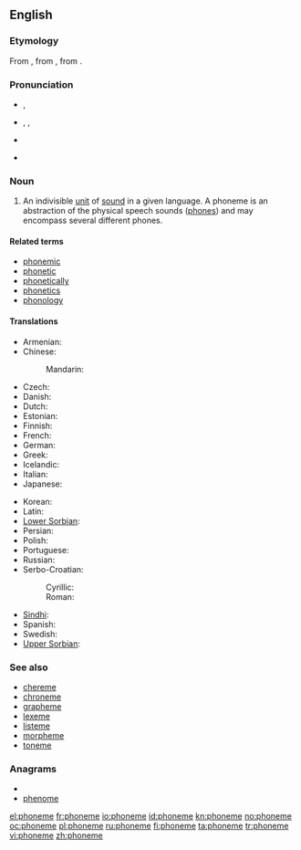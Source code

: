 {{wikipedia}}
==English==

===Etymology===
From {{etyl|grc}} {{term|φώνημα|sc=Grek|tr=phōnēma||sound}}, from {{term|φωνέω|sc=Grek|tr=phōneō||to sound}}, from {{term|φωνή|sc=Grek|tr=phōnē||sound}}.

===Pronunciation===
* {{a|UK}} {{IPA|/ˈfəʊniːm/}}, {{SAMPA|/"f@Uni:m/}}
* {{a|US}} {{enPR|fōn'ēm}}, {{IPA|/ˈfoʊˌniːm/}}, {{SAMPA|/"foUni:m/}}
* {{audio|En-us-phoneme.ogg|Audio (US)}}

* {{hyphenation|pho|neme}}

===Noun===
{{en-noun}}

# {{linguistics}} An indivisible [[unit]] of [[sound]] in a given language. A phoneme is an abstraction of the physical speech sounds ([[phone]]s) and may encompass several different phones.

====Related terms====
* [[phonemic]]
* [[phonetic]]
* [[phonetically]]
* [[phonetics]]
* [[phonology]]

====Translations====
{{trans-top|indivisible unit of sound}}
* Armenian: {{t-|hy|հնչույթ|tr=hnčuyt’}}
* Chinese:
*: Mandarin: {{t-|cmn|音素|tr=yīnsù|sc=Hani}}
* Czech: {{t-|cs|foném|m}}
* Danish: {{t-|da|fonem|n}}
* Dutch: {{t+|nl|foneem|n}}
* Estonian: {{t|et|häälik}}
* Finnish: {{t+|fi|foneemi}}
* French: {{t+|fr|phonème|m}}
* German: {{t+|de|Phonem|n}}
* Greek: {{t+|el|φώνημα|n|tr=fónima}}
* Icelandic: {{t-|is|fónem|n}}
* Italian: {{t+|it|fonema|m}}
* Japanese: {{t+|ja|音素|tr=[[おんそ]], onso}}
{{trans-mid}}
* Korean: {{t|ko|표음|tr=pyo-eum|sc=Hang}}
* Latin: {{t|la|phonema|f}}
* [[Lower Sorbian]]: {{l|dsb|fonem}} {{m}}
* Persian: {{t|fa|واج|tr=vaj|xs=Persian}}
* Polish: {{t+|pl|fonem|m}}
* Portuguese: {{t+|pt|fonema|m}}
* Russian: {{t+|ru|фонема|f|tr=fonéma}}
* Serbo-Croatian:
*: Cyrillic: {{tø|sh|фонем|m|alt=фо̀не̄м|sc=Cyrl|xs=Serbo-Croatian}}
*: Roman: {{tø|sh|fonem|m|alt=fònēm|xs=Serbo-Croatian}}
* [[Sindhi]]: {{t|sd|وايوم|f|tr=viome|sc=Arab|xs=Sindhi}}
* Spanish: {{t+|es|fonema|m}}
* Swedish: {{t+|sv|fonem|n}}
* [[Upper Sorbian]]: {{t-|hsb|fonem|xs=Upper Sorbian}} {{m}}
{{trans-bottom}}

===See also===
* [[chereme]]
* [[chroneme]]
* [[grapheme]]
* [[lexeme]]
* [[listeme]]
* [[morpheme]]
* [[toneme]]

===Anagrams===
* {{alphagram|eehmnop}}
* [[phenome#English|phenome]]

[[el:phoneme]]
[[fr:phoneme]]
[[io:phoneme]]
[[id:phoneme]]
[[kn:phoneme]]
[[no:phoneme]]
[[oc:phoneme]]
[[pl:phoneme]]
[[ru:phoneme]]
[[fi:phoneme]]
[[ta:phoneme]]
[[tr:phoneme]]
[[vi:phoneme]]
[[zh:phoneme]]